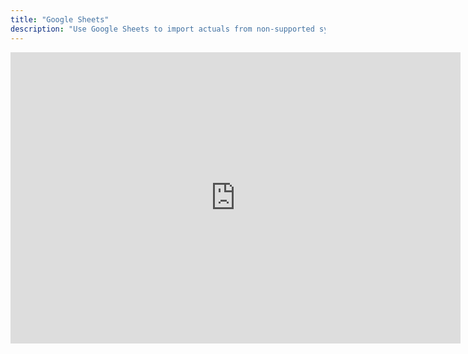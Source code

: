 ```yaml
---
title: "Google Sheets"
description: "Use Google Sheets to import actuals from non-supported systems."
---
```


<iframe width="720" height="466" src="https://www.loom.com/embed/be538db8db04461db6124425ce6817d0?sid=2644c5af-779e-45a4-8fa6-bd9b0d7f0d6d" frameborder="0" webkitallowfullscreen mozallowfullscreen allowfullscreen />

## Overview

The Google Sheets integration enables you to import data from virtually any business tool into Francis for financial planning. By pairing Google Sheets with third-party integrations, you can connect CRMs, ERPs, data warehouses, or create custom API connections. Use this integration as a flexible option for importing data that is not already supported by Francis’ native accounting or currency integrations.

## Configuration

To set up the Google Sheets integration, go to **Settings > Integrations > Google Sheets** and connect your Google account. Francis will then create a new Google Sheets file called **Francis Data Source** in your Google Drive. Use this template to input your data, and when you sync the connection again, Francis will automatically import any new or updated information.

To share this sheet with team members, update its permissions in Google Sheets or move it from your personal drive to a shared drive.

<Tip>
  When you configure this integration, Francis requests permission to access your Google account. Francis can view, edit, create, and delete *only* the specific Google Drive files it creates. Francis does not request or gain access to any of your other Google Drive files.
</Tip>

### Data formats

Before setting up a Google Sheets connection, you must choose one of two templates — monthly totals or detailed entries — based on how your data is organized. Select the template that best matches your existing format and reporting needs.

<Tabs>
  <Tab title="Monthly totals">
    Select monthly totals if your data is already aggregated by month and does not require drilling down into individual records. This format is best suited for data that is summarized on a monthly basis.
  </Tab>

  <Tab title="Detailed entries">
    Select detailed entries if your data consists of individual records or row-level transactions that have not been aggregated into monthly totals. While this template can handle aggregated data, it’s ideal for CSV exports from various tools that require minimal preprocessing. Data imported via this template supports drill-downs in Francis, enabling more detailed analysis and explainability.
  </Tab>
</Tabs>

### Google Sheets for Microsoft users and organizations

If you’re using Microsoft 365, you can still connect Google Sheets to Francis by creating a Google account that uses your Microsoft email address. This approach lets you add a Google Sheets connection to your organization within Francis.

<Info>
  We plan to introduce Excel Online support in 2025 and are currently assessing the technical requirements. If you have questions about this feature, please reach out to [support@francis.app](mailto:support@francis.app).
</Info>

## Importing accounting data

Google Sheets makes it easy to import data from accounting systems that aren’t supported by our native integrations. Follow the steps below to ensure Francis accurately interprets your accounting data and applies the correct transformations.

<Steps>
  <Step title="Format your data">
    After establishing a connection to Google Sheets, start by uploading your data. Since you’re working with accounting data, it’s important to format it correctly to ensure proper transformation once it’s in Francis. Follow these guidelines for consistent results:

    * **Income** accounts: Input negative (-) values.

    * **Expense** accounts: Input positive (+) values.

    * **Asset** accounts: Input positive (+) values.

    * **Liability** accounts: Input negative (-) values.

    * **Equity** accounts: Input negative (-) values.

    Balance sheet accounts (assets, liabilities, and equity) are automatically accumulated at import. To accommodate this, provide **delta values** rather than cumulative totals.
  </Step>

  <Step title="Treat as entity">
    Once your data is uploaded, switch on the **Treat as entity** setting for your Google Sheets connection. This indicates to Francis that the uploaded data represents accounting information. In response, Francis applies a series of transformations to present your data in a compliant format.
  </Step>

  <Step title="Categorize accounts">
    After enabling Treat as entity, Francis will prompt you to categorize each account as income, expense, asset, liability, or equity. This step ensures that Francis can automatically accumulate balance sheet accounts and correctly adjust values based on standard accounting conventions. Once categorized, Francis converts your data as follows:

    * **Income** accounts: Converted to positive (+) values.

    * **Expense** accounts: Converted to negative (-) values.

    * **Asset** accounts: Converted to positive (+) values.

    * **Liability** accounts: Converted to positive (+) values.

    * **Equity** accounts: Converted to positive (+) values.
  </Step>

  <Step title="Adjust consolidation setup (Optional)">
    If you’re already consolidating actuals across entities in Francis and want to incorporate accounting data imported from Google Sheets, you’ll need to adjust your existing setup to include this new data source.

    Open your consolidation template and select **Adjust split** from the action menu. Then, choose **Add new sheet** and drag the chip representing your newly added accounting data from the **Not yet assigned** group to the new sheet. Click **Apply** to confirm your changes. Your consolidation will now include an additional instance, reflecting the newly integrated Google Sheets data.
  </Step>
</Steps>

## Syncing

Changes made in Google Sheets do not automatically sync to Francis. To reflect the latest updates in Francis, you must manually initiate a sync. If your data is not formatted correctly and does not meet the required data structure, the sync will fail, prompting you to correct the source data in Google Sheets before attempting again.